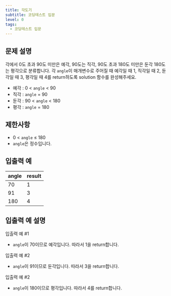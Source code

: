 ```yaml
---
title: 각도기
subtitle: 코딩테스트 입문
level: 0
tags:
  - 코딩테스트 입문
---
```


## 문제 설명

각에서 0도 초과 90도 미만은 예각, 90도는 직각, 90도 초과 180도 미만은 둔각 180도는 평각으로 분류합니다. 각 `angle`이 매개변수로 주어질 때 예각일 때 1, 직각일 때 2, 둔각일 때 3, 평각일 때 4를 return하도록 solution 함수를 완성해주세요.

- 예각 : 0 < `angle` < 90
- 직각 : `angle` = 90
- 둔각 : 90 < `angle` < 180
- 평각 : `angle` = 180

## 제한사항

- 0 < `angle` ≤ 180
- `angle`은 정수입니다.

## 입출력 예

| angle | result |
| ----- | ------ |
| 70    | 1      |
| 91    | 3      |
| 180   | 4      |

## 입출력 예 설명

입출력 예 #1

- `angle`이 70이므로 예각입니다. 따라서 1을 return합니다.

입출력 예 #2

- `angle`이 91이므로 둔각입니다. 따라서 3을 return합니다.

입출력 예 #2

- `angle`이 180이므로 평각입니다. 따라서 4를 return합니다.
